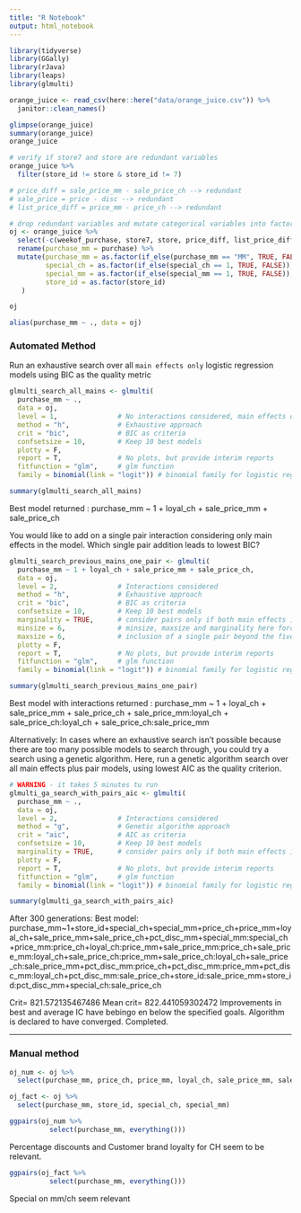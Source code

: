```yaml
---
title: "R Notebook"
output: html_notebook
---
```


```r
library(tidyverse)
library(GGally)
library(rJava)
library(leaps)
library(glmulti)
```

```r
orange_juice <- read_csv(here::here("data/orange_juice.csv")) %>% 
  janitor::clean_names()

glimpse(orange_juice)
summary(orange_juice)
orange_juice
```

```r
# verify if store7 and store are redundant variables
orange_juice %>% 
  filter(store_id != store & store_id != 7)

# price_diff = sale_price_mm - sale_price_ch --> redundant
# sale_price = price - disc --> redundant
# list_price_diff = price_mm - price_ch --> redundant

# drop redundant variables and mutate categorical variables into factors
oj <- orange_juice %>%
  select(-c(weekof_purchase, store7, store, price_diff, list_price_diff, disc_ch, disc_mm)) %>% # there is a store_id already
  rename(purchase_mm = purchase) %>% 
  mutate(purchase_mm = as.factor(if_else(purchase_mm == "MM", TRUE, FALSE)),
         special_ch = as.factor(if_else(special_ch == 1, TRUE, FALSE)),
         special_mm = as.factor(if_else(special_mm == 1, TRUE, FALSE)),
         store_id = as.factor(store_id)
   )

oj
```

```r
alias(purchase_mm ~ ., data = oj)
```

### Automated Method  

Run an exhaustive search over all `main effects only` logistic regression models using BIC as the quality metric  


```r
glmulti_search_all_mains <- glmulti(
  purchase_mm ~ ., 
  data = oj,
  level = 1,               # No interactions considered, main effects only
  method = "h",            # Exhaustive approach
  crit = "bic",            # BIC as criteria
  confsetsize = 10,        # Keep 10 best models
  plotty = F, 
  report = T,              # No plots, but provide interim reports
  fitfunction = "glm",     # glm function
  family = binomial(link = "logit")) # binomial family for logistic regression

summary(glmulti_search_all_mains)
```

Best model returned : purchase_mm ~ 1 + loyal_ch + sale_price_mm + sale_price_ch  

You would like to add on a single pair interaction considering only main effects in the model. Which single pair addition leads to lowest BIC?  

```r
glmulti_search_previous_mains_one_pair <- glmulti(
  purchase_mm ~ 1 + loyal_ch + sale_price_mm + sale_price_ch, 
  data = oj,
  level = 2,               # Interactions considered
  method = "h",            # Exhaustive approach
  crit = "bic",            # BIC as criteria
  confsetsize = 10,        # Keep 10 best models
  marginality = TRUE,      # consider pairs only if both main effects in model
  minsize = 6,             # minsize, maxsize and marginality here force 
  maxsize = 6,             # inclusion of a single pair beyond the five main effects
  plotty = F, 
  report = T,              # No plots, but provide interim reports
  fitfunction = "glm",     # glm function
  family = binomial(link = "logit")) # binomial family for logistic regression

summary(glmulti_search_previous_mains_one_pair)
```

Best model with interactions returned : purchase_mm ~ 1 + loyal_ch + sale_price_mm + sale_price_ch + sale_price_mm:loyal_ch + sale_price_ch:loyal_ch + sale_price_ch:sale_price_mm  

Alternatively: In cases where an exhaustive search isn’t possible because there are too many possible models to search through, you could try a search using a genetic algorithm. Here, run a genetic algorithm search over all main effects plus pair models, using lowest AIC as the quality criterion.   

```r
# WARNING - it takes 5 minutes tu run
glmulti_ga_search_with_pairs_aic <- glmulti(
  purchase_mm ~ .,
  data = oj,
  level = 2,               # Interactions considered
  method = "g",            # Genetic algorithm approach
  crit = "aic",            # AIC as criteria
  confsetsize = 10,        # Keep 10 best models
  marginality = TRUE,      # consider pairs only if both main effects in model
  plotty = F, 
  report = T,              # No plots, but provide interim reports
  fitfunction = "glm",     # glm function
  family = binomial(link = "logit")) # binomial family for logistic regression

summary(glmulti_ga_search_with_pairs_aic)
```

After 300 generations:
Best model: purchase_mm~1+store_id+special_ch+special_mm+price_ch+price_mm+loyal_ch+sale_price_mm+sale_price_ch+pct_disc_mm+special_mm:special_ch+price_mm:price_ch+loyal_ch:price_mm+sale_price_mm:price_ch+sale_price_mm:loyal_ch+sale_price_ch:price_mm+sale_price_ch:loyal_ch+sale_price_ch:sale_price_mm+pct_disc_mm:price_ch+pct_disc_mm:price_mm+pct_disc_mm:loyal_ch+pct_disc_mm:sale_price_ch+store_id:sale_price_mm+store_id:pct_disc_mm+special_ch:sale_price_ch  

Crit= 821.572135467486
Mean crit= 822.441059302472
Improvements in best and average IC have bebingo en below the specified goals.
Algorithm is declared to have converged.
Completed.  


---  

### Manual method  

```r
oj_num <- oj %>% 
  select(purchase_mm, price_ch, price_mm, loyal_ch, sale_price_mm, sale_price_ch, pct_disc_mm, pct_disc_ch)

oj_fact <- oj %>% 
  select(purchase_mm, store_id, special_ch, special_mm)
```


```r
ggpairs(oj_num %>% 
          select(purchase_mm, everything()))
```

Percentage discounts and Customer brand loyalty for CH seem to be relevant.  

```r
ggpairs(oj_fact %>% 
          select(purchase_mm, everything()))
```

Special on mm/ch seem relevant  
